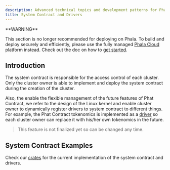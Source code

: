 ```yaml
---
description: Advanced technical topics and development patterns for Phala Network.
title: System Contract and Drivers
---
```



<Note type="danger">
**WARNING**

This section is no longer recommended for deploying on Phala. To build and deploy securely and efficiently, please use the fully managed [Phala Cloud](https://cloud.phala.network) platform instead. Check out the doc on how to [get started](/phala-cloud/getting-started/overview).
</Note>

## Introduction <a href="#introduction" id="introduction"></a>

The system contract is responsible for the access control of each cluster. Only the cluster owner is able to implement and deploy the system contract during the creation of the cluster.

Also, the enable the flexible management of the future features of Phat Contract, we refer to the design of the Linux kernel and enable cluster owner to dynamically register drivers to system contract to different things. For example, the Phat Contract tokenomics is implemented as a [driver](https://github.com/Phala-Network/phala-blockchain/tree/master/crates/pink-drivers/tokenomic) so each cluster owner can replace it with his/her own tokenomics in the future.

> This feature is not finalized yet so can be changed any time.

## System Contract Examples <a href="#system-contract-examples" id="system-contract-examples"></a>

Check our [crates](https://github.com/Phala-Network/phala-blockchain/tree/master/crates/pink-drivers) for the current implementation of the system contract and drivers.
